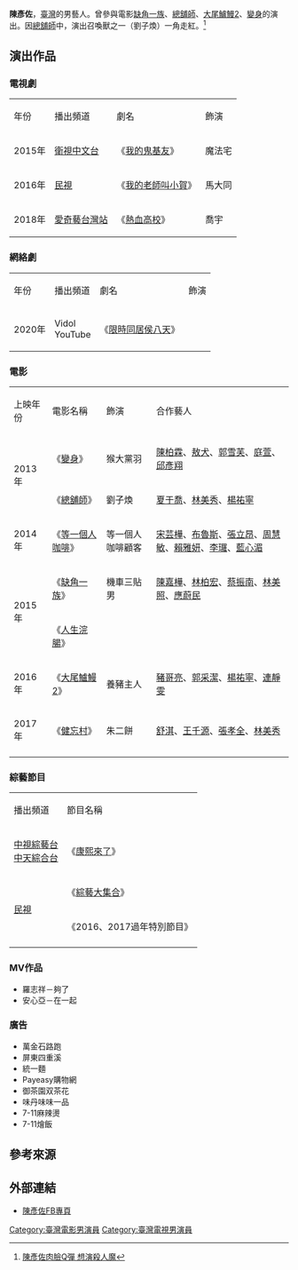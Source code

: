 {{藝人
|姓名 = 陳彥佐
|類型 = 男藝人
|本名 = 陳彥佐
|羅馬拼音 = Chen Yen-Tso
|英文名 = Flower
|國籍 = {{ROC}}
|出生日期 = {{birth date and age|1990|12|17}}
|出生地點 = {{TWN}} 
|職業 = [[演員|演員]]
|語言 = [[中華民國國語|國語]]、[[台語|台語]]、 [[英語|英語]]
|宗教信仰 =
|配偶 =
|出道地點 =
|出道作 = 《[[總舖師|總舖師]]》
|出道日期 = {{Start date and age|2013}}
|代表作 = 《[[我的老師叫小賀|我的老師叫小賀]]》《[[健忘村|健忘村]]》
|活躍年代 = 2013年至今
|經紀公司 =[[頂堅娛樂|頂堅娛樂]]
|imdb = 6342135
}}

'''陳彥佐'''{{BD|1990年|12月17日||}}，[[臺灣|臺灣]]的男藝人。曾參與電影[[缺角一族|缺角一族]]、[[總舖師|總舖師]]、[[大尾鱸鰻2|大尾鱸鰻2]]、[[變身_(電影)|變身]]的演出。因[[總舖師|總舖師]]中，演出召喚獸之一（劉子煥）一角走紅。<ref>[http://www.chinatimes.com/newspapers/20131221001083-260308 陳彥佐肉臉Q彈 想演殺人魔]</ref>

== 演出作品 ==
=== 電視劇 ===
{| class="wikitable" 
|- style="background:#AEEEEE;color:black;font-weight:bold;text-align:center"
|年份
|播出頻道
|劇名
|飾演
|-
|2015年||[[衛視中文台|衛視中文台]]||《[[我的鬼基友|我的鬼基友]]》||魔法宅
|-
|2016年||[[民視|民視]]||《[[我的老師叫小賀|我的老師叫小賀]]》||馬大同
|-
|2018年||[[愛奇藝台灣站|愛奇藝台灣站]]||《[[熱血高校_(網路劇)|熱血高校]]》||喬宇
|}

=== 網絡劇 ===
{| class="wikitable" 
|- style="background:#AEEEEE;color:black;font-weight:bold;text-align:center"
|年份
|播出頻道
|劇名
|飾演
|-
|2020年||Vidol<br>YouTube||《[[限時同居侯八天|限時同居侯八天]]》||
|}

=== 電影 ===
{| class="wikitable" 
|- style="background:#AEEEEE;color:black;font-weight:bold;text-align:center"
|上映年份
|電影名稱
|飾演
|合作藝人
|-
|rowspan=2|2013年||《[[變身_(電影)|變身]]》||猴大黨羽||[[陳柏霖|陳柏霖]]、[[敖犬|敖犬]]、[[郭雪芙|郭雪芙]]、[[庭萱|庭萱]]、[[邱彥翔|邱彥翔]]
|-
|《[[總舖師_(電影)|總舖師]]》||劉子煥||[[夏于喬|夏于喬]]、[[林美秀_(演員)|林美秀]]、[[楊祐寧|楊祐寧]]
|-
|2014年||《[[等一個人咖啡|等一個人咖啡]]》||等一個人咖啡顧客||[[宋芸樺|宋芸樺]]、[[禾浩辰|布魯斯]]、[[張立昂|張立昂]]、[[周慧敏|周慧敏]]、[[賴雅妍|賴雅妍]]、[[李㼈|李㼈]]、[[藍心湄|藍心湄]]
|-
|rowspan=2|2015年||《[[缺角一族|缺角一族]]》||機車三貼男||[[陳嘉樺|陳嘉樺]]、[[林柏宏|林柏宏]]、[[蔡振南|蔡振南]]、[[林美照|林美照]]、[[應蔚民|應蔚民]]
|-
|《[[人生浣腸|人生浣腸]]》||
|-
|2016年||《[[大尾鱸鰻2|大尾鱸鰻2]]》||養豬主人||[[豬哥亮|豬哥亮]]、[[郭采潔|郭采潔]]、[[楊祐寧|楊祐寧]]、[[連靜雯|連靜雯]] 
|-
|2017年||《[[健忘村|健忘村]]》||朱二餅||[[舒淇|舒淇]]、[[王千源|王千源]]、[[張孝全|張孝全]]、[[林美秀_(演員)|林美秀]]
|-
|}

=== 綜藝節目 ===
{| class="wikitable" 
|- style="background:#AEEEEE;color:black;font-weight:bold;text-align:center"
|播出頻道
|節目名稱 
|-
|[[中視綜藝台|中視綜藝台]]<br/>[[中天綜合台|中天綜合台]]||《[[康熙來了|康熙來了]]》 
|-
|rowspan=2|[[民視|民視]]||《[[綜藝大集合|綜藝大集合]]》
|-
|《2016、2017過年特別節目》
|-
|}

=== MV作品 ===
* 羅志祥－夠了
* 安心亞－在一起

=== 廣告 ===
*萬金石路跑
*屏東四重溪
*統一麵
*Payeasy購物網
*御茶園双茶花
*味丹味味一品
*7-11麻辣燙
*7-11燴飯

== 參考來源 ==
{{reflist}}

== 外部連結 ==
* [https://www.facebook.com/flowerchenyentso/info/?entry_point=page_nav_about_item&tab=page_info 陳彥佐FB專頁]
[[Category:臺灣電影男演員|Category:臺灣電影男演員]]
[[Category:臺灣電視男演員|Category:臺灣電視男演員]]